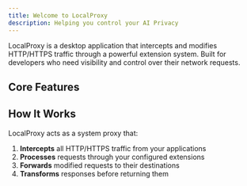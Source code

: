 ```yaml
---
title: Welcome to LocalProxy
description: Helping you control your AI Privacy
---
```


LocalProxy is a desktop application that intercepts and modifies HTTP/HTTPS traffic through a powerful extension system. Built for developers who need visibility and control over their network requests.

## Core Features

<Cards>
  <Card
    title="🔌 Extension System"
    description="Write JavaScript/TypeScript modules for your choice of application to intercept and transform requests"
  />
  <Card
    title="🔐 SSL Decryption"
    description="Inspect HTTPS traffic with per-domain control"
  />
  <Card
    title="📊 Real-time Monitoring"
    description="Live request inspection with advanced filtering"
  />
</Cards>

## How It Works

LocalProxy acts as a system proxy that:

1. **Intercepts** all HTTP/HTTPS traffic from your applications
2. **Processes** requests through your configured extensions
3. **Forwards** modified requests to their destinations
4. **Transforms** responses before returning them
